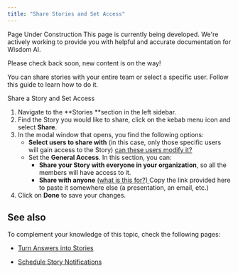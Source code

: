 ```yaml
---
title: "Share Stories and Set Access"
---
```


<Tip>
  Page Under Construction
  This page is currently being developed. We're actively working to provide you with helpful and accurate documentation for Wisdom AI.

  Please check back soon, new content is on the way\!
</Tip>

You can share stories with your entire team or select a specific user. Follow this guide to learn how to do it.

Share a Story and Set Access

1. Navigate to the \*\*Stories \*\*section in the left sidebar.
2. Find the Story you would like to share, click on the kebab menu icon and select **Share**.
3. In the modal window that opens, you find the following options:
   - **Select users to share with** (in this case, only those specific users will gain access to the Story) <u>can these users modify it?</u>
   - Set the **General Access**. In this section, you can:
     - **Share your Story with everyone in your organization**, so all the members will have access to it.
     - **Share with anyone** <u>(what is this for?) </u>Copy the link provided here to paste it somewhere else (a presentation, an email, etc.)
4. Click on **Done** to save your changes.

## See also

To complement your knowledge of this topic, check the following pages:

- [Turn Answers into Stories](using-wisdom-ai-everyday/turn-answers-into-stories)


- [Schedule Story Notifications](/using-wisdom-ai-everyday/schedule-story-notifications)